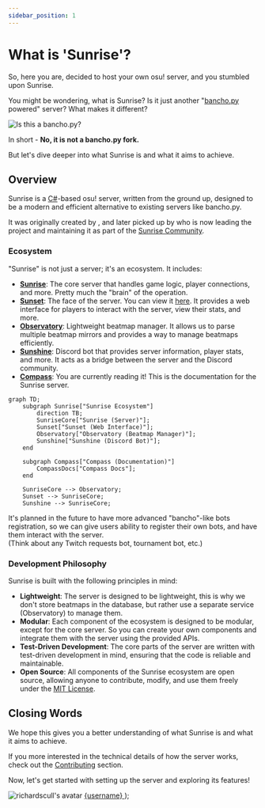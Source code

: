 ```yaml
---
sidebar_position: 1
---
```


# What is 'Sunrise'?

So, here you are, decided to host your own osu! server, and you stumbled upon Sunrise.

You might be wondering, what is Sunrise? Is it just another "[bancho.py](https://github.com/osuAkatsuki/bancho.py) powered" server? What makes it different?

![Is this a bancho.py?](/img/is-this-a-bancho-py-fork.png)

In short - **No, it is not a bancho.py fork.**

But let's dive deeper into what Sunrise is and what it aims to achieve.

## Overview

Sunrise is a [C#](https://learn.microsoft.com/en-us/dotnet/csharp/)-based osu! server, written from the ground up, designed to be a modern and efficient alternative to existing servers like bancho.py.

It was originally created by <GithubUser username="ohaui" />, and later picked up by <GithubUser username="richardscull" /> who is now leading the project and maintaining it as part of the [Sunrise Community](https://github.com/SunriseCommunity).

### Ecosystem

"Sunrise" is not just a server; it's an ecosystem. It includes:

- **[Sunrise](https://github.com/SunriseCommunity/Sunrise)**: The core server that handles game logic, player connections, and more. Pretty much the "brain" of the operation.
- **[Sunset](https://github.com/SunriseCommunity/Sunset)**: The face of the server. You can view it [here](https://sunrize.uk/). It provides a web interface for players to interact with the server, view their stats, and more.
- **[Observatory](https://github.com/SunriseCommunity/Observatory)**: Lightweight beatmap manager. It allows us to parse multiple beatmap mirrors and provides a way to manage beatmaps efficiently.
- **[Sunshine](https://github.com/SunriseCommunity/Sunshine)**: Discord bot that provides server information, player stats, and more. It acts as a bridge between the server and the Discord community.
- **[Compass](https://github.com/SunriseCommunity/Compass)**: You are currently reading it! This is the documentation for the Sunrise server.

```mermaid
graph TD;
    subgraph Sunrise["Sunrise Ecosystem"]
        direction TB;
        SunriseCore["Sunrise (Server)"];
        Sunset["Sunset (Web Interface)"];
        Observatory["Observatory (Beatmap Manager)"];
        Sunshine["Sunshine (Discord Bot)"];
    end

    subgraph Compass["Compass (Documentation)"]
        CompassDocs["Compass Docs"];
    end

    SunriseCore --> Observatory;
    Sunset --> SunriseCore;
    Sunshine --> SunriseCore;

```

It's planned in the future to have more advanced "bancho"-like bots registration, so we can give users ability to register their own bots, and have them interact with the server.  
(Think about any Twitch requests bot, tournament bot, etc.)

### Development Philosophy

Sunrise is built with the following principles in mind:

- **Lightweight**: The server is designed to be lightweight, this is why we don't store beatmaps in the database, but rather use a separate service (Observatory) to manage them.
- **Modular**: Each component of the ecosystem is designed to be modular, except for the core server. So you can create your own components and integrate them with the server using the provided APIs.
- **Test-Driven Development**: The core parts of the server are written with test-driven development in mind, ensuring that the code is reliable and maintainable.
- **Open Source**: All components of the Sunrise ecosystem are open source, allowing anyone to contribute, modify, and use them freely under the [MIT License](http://opensource.org/license/mit/).

## Closing Words

We hope this gives you a better understanding of what Sunrise is and what it aims to achieve.

If you more interested in the technical details of how the server works, check out the [Contributing](../contributing) section.

Now, let's get started with setting up the server and exploring its features!

  <span className="whitespace-nowrap rounded overflow-hidden">
    <img
      alt="richardscull's avatar"
      src={`https://github.com/${username}.png?size=32`}
      class="rounded-full mr-1 align-middle"
      style={{ width: "1em", height: "1em" }}
    />
    <a href={`https://github.com/${username}`} className="text-sm align-middle">
      {username}
    </a>
  </span>
);
